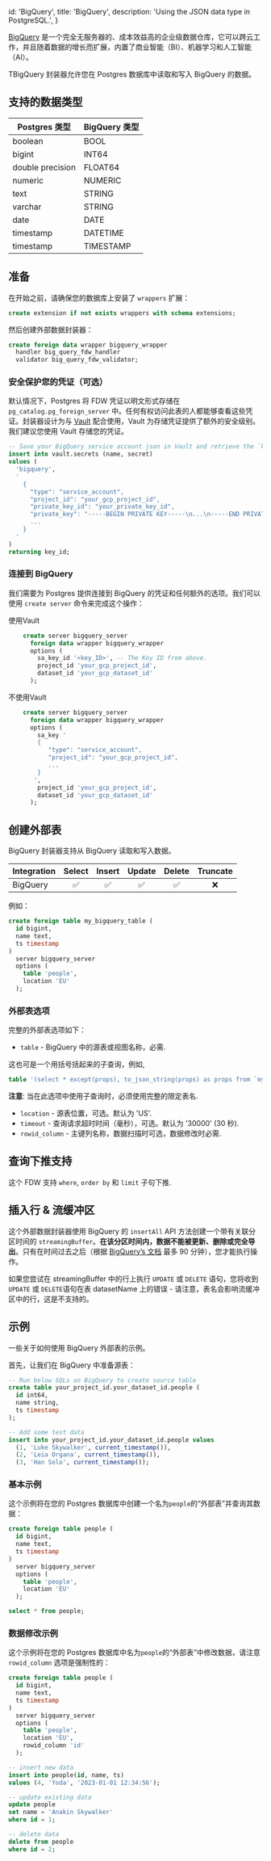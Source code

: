 
  id: 'BigQuery',
  title: 'BigQuery',
  description: 'Using the JSON data type in PostgreSQL.',
}

[BigQuery](https://cloud.google.com/bigquery) 是一个完全无服务器的、成本效益高的企业级数据仓库，它可以跨云工作，并且随着数据的增长而扩展，内置了商业智能（BI）、机器学习和人工智能（AI）。

TBigQuery 封装器允许您在 Postgres 数据库中读取和写入 BigQuery 的数据。

## 支持的数据类型

| Postgres  类型    | BigQuery  类型 |
| ---------------- | ------------- |
| boolean          | BOOL          |
| bigint           | INT64         |
| double precision | FLOAT64       |
| numeric          | NUMERIC       |
| text             | STRING        |
| varchar          | STRING        |
| date             | DATE          |
| timestamp        | DATETIME      |
| timestamp        | TIMESTAMP     |

## 准备

在开始之前，请确保您的数据库上安装了 `wrappers`  扩展：

```sql
create extension if not exists wrappers with schema extensions;
```

然后创建外部数据封装器：

```sql
create foreign data wrapper bigquery_wrapper
  handler big_query_fdw_handler
  validator big_query_fdw_validator;
```

### 安全保护您的凭证（可选）

默认情况下，Postgres 将 FDW 凭证以明文形式存储在`pg_catalog.pg_foreign_server` 中。任何有权访问此表的人都能够查看这些凭证。封装器设计为与 [Vault](https://supabase.com/docs/guides/database/vault) 配合使用，Vault 为存储凭证提供了额外的安全级别。我们建议您使用 Vault 存储您的凭证。

```sql
-- Save your BigQuery service account json in Vault and retrieve the `key_id`
insert into vault.secrets (name, secret)
values (
  'bigquery',
  '
    {
      "type": "service_account",
      "project_id": "your_gcp_project_id",
      "private_key_id": "your_private_key_id",
      "private_key": "-----BEGIN PRIVATE KEY-----\n...\n-----END PRIVATE KEY-----\n",
      ...
    }
  '
)
returning key_id;
```

### 连接到 BigQuery

我们需要为 Postgres 提供连接到 BigQuery 的凭证和任何额外的选项。我们可以使用 `create server`  命令来完成这个操作：

 使用Vault

```sql
    create server bigquery_server
      foreign data wrapper bigquery_wrapper
      options (
        sa_key_id '<key_ID>', -- The Key ID from above.
        project_id 'your_gcp_project_id',
        dataset_id 'your_gcp_dataset_id'
      );
```

 不使用Vault

```sql
    create server bigquery_server
      foreign data wrapper bigquery_wrapper
      options (
        sa_key '
        {
           "type": "service_account",
           "project_id": "your_gcp_project_id",
           ...
        }
       ',
        project_id 'your_gcp_project_id',
        dataset_id 'your_gcp_dataset_id'
      );
```

## 创建外部表

BigQuery 封装器支持从 BigQuery 读取和写入数据。

| Integration | Select | Insert | Update | Delete | Truncate |
| ----------- | :----: | :----: | :----: | :----: | :------: |
| BigQuery    |   ✅   |   ✅   |   ✅   |   ✅   |    ❌    |

例如：

```sql
create foreign table my_bigquery_table (
  id bigint,
  name text,
  ts timestamp
)
  server bigquery_server
  options (
    table 'people',
    location 'EU'
  );
```

### 外部表选项

完整的外部表选项如下：

- `table` - BigQuery 中的源表或视图名称，必需.

这也可是一个用括号括起来的子查询，例如,

  ```sql
  table '(select * except(props), to_json_string(props) as props from `my_project.my_dataset.my_table`)'
  ```

  **注意**: 当在此选项中使用子查询时，必须使用完整的限定表名.

- `location` - 源表位置，可选。默认为 'US'.
- `timeout` - 查询请求超时时间（毫秒），可选。默认为 '30000' (30 秒).
- `rowid_column` - 主键列名称，数据扫描时可选，数据修改时必需.

## 查询下推支持

这个 FDW 支持 `where`, `order by` 和 `limit` 子句下推.

## 插入行 & 流缓冲区

这个外部数据封装器使用 BigQuery 的 `insertAll` API 方法创建一个带有关联分区时间的 `streamingBuffer`。**在该分区时间内，数据不能被更新、删除或完全导出**。只有在时间过去之后（根据  [BigQuery’s 文档](https://cloud.google.com/bigquery/docs/streaming-data-into-bigquery) 最多 90 分钟），您才能执行操作。

如果您尝试在 streamingBuffer 中的行上执行 `UPDATE` 或 `DELETE` 语句，您将收到 `UPDATE` 或 `DELETE`语句在表 datasetName 上的错误 - 请注意，表名会影响流缓冲区中的行，这是不支持的。

## 示例

一些关于如何使用 BigQuery 外部表的示例。

首先，让我们在 BigQuery 中准备源表：

```sql
-- Run below SQLs on BigQuery to create source table
create table your_project_id.your_dataset_id.people (
  id int64,
  name string,
  ts timestamp
);

-- Add some test data
insert into your_project_id.your_dataset_id.people values
  (1, 'Luke Skywalker', current_timestamp()),
  (2, 'Leia Organa', current_timestamp()),
  (3, 'Han Solo', current_timestamp());
```

### 基本示例

这个示例将在您的 Postgres 数据库中创建一个名为`people`的“外部表”并查询其数据：

```sql
create foreign table people (
  id bigint,
  name text,
  ts timestamp
)
  server bigquery_server
  options (
    table 'people',
    location 'EU'
  );

select * from people;
```

### 数据修改示例

这个示例将在您的 Postgres 数据库中名为`people`的“外部表”中修改数据，请注意  `rowid_column` 选项是强制性的：

```sql
create foreign table people (
  id bigint,
  name text,
  ts timestamp
)
  server bigquery_server
  options (
    table 'people',
    location 'EU',
    rowid_column 'id'
  );

-- insert new data
insert into people(id, name, ts)
values (4, 'Yoda', '2023-01-01 12:34:56');

-- update existing data
update people
set name = 'Anakin Skywalker'
where id = 1;

-- delete data
delete from people
where id = 2;
```



